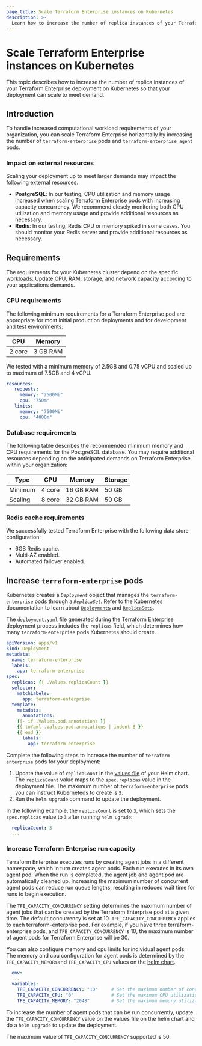 ```yaml
---
page_title: Scale Terraform Enterprise instances on Kubernetes
description: >-
  Learn how to increase the number of replica instances of your Terraform Enterprise deployment on Kubernetes so that you can increase the scale of Terraform activities.   
---
```


# Scale Terraform Enterprise instances on Kubernetes

This topic describes how to increase the number of replica instances of your Terraform Enterprise deployment on Kubernetes so that your deployment can scale to meet demand.

## Introduction

To handle increased computational workload requirements of your organization, you can scale Terraform Enterprise horizontally by increasing the number of `terraform-enterprise` pods and `terraform-enterprise agent` pods.

### Impact on external resources

Scaling your deployment up to meet larger demands may impact the following external resources.

- **PostgreSQL**: In our testing, CPU utilization and memory usage increased when scaling Terraform Enterprise pods with increasing capacity concurrency. We recommend closely monitoring both CPU utilization and memory usage and provide additional resources as necessary.
- **Redis**: In our testing, Redis CPU or memory spiked in some cases. You should monitor your Redis server and provide additional resources as necessary.

## Requirements 

The requirements for your Kubernetes cluster depend on the specific workloads. Update CPU, RAM, storage, and network capacity according to your applications demands. 

### CPU requirements

The following minimum requirements for a Terraform Enterprise pod are appropriate for most initial production deployments and for development and test environments:

|  CPU    | Memory   |
| ------- | ---------|
| 2 core  | 3 GB RAM |

We tested with a minimum memory of 2.5GB and 0.75 vCPU and scaled up to maximum of 7.5GB and 4 vCPU.

```YAML
resources:
   requests:
     memory: "2500Mi"
     cpu: "750m"
   limits:
     memory: "7500Mi"
     cpu: "4000m"
```

### Database requirements

The following table describes the recommended minimum memory and CPU requirements for the PostgreSQL database. You may require additional resources depending on the anticipated demands on Terraform Enterprise within your organization:

| Type    |  CPU   | Memory    | Storage |
| ------- | -------|-----------|---------|
| Minimum | 4 core | 16 GB RAM | 50 GB   |
| Scaling | 8 core | 32 GB RAM | 50 GB   |


### Redis cache requirements

We successfully tested Terraform Enterprise with the following data store configuration:

- 6GB Redis cache. 
- Multi-AZ enabled. 
- Automated failover enabled. 


## Increase `terraform-enterprise` pods

Kubernetes creates a _`Deployment`_ object that manages the `terraform-enterprise` pods through a _`ReplicaSet`_. Refer to the Kubernetes documentation to learn about [`Deployment`s](https://kubernetes.io/docs/concepts/workloads/controllers/deployment/) and [`ReplicaSet`s](https://kubernetes.io/docs/concepts/workloads/controllers/replicaset/).

The [`deployment.yaml`](https://github.com/hashicorp/terraform-enterprise-helm/blob/0e1a2eb6644bdf6b710c9ce97ed1d2b8e3c558ae/templates/deployment.yaml#L13) file generated during the Terraform Enterprise deployment process includes the `replicas` field, which determines how many `terraform-enterprise` pods Kubernetes should create. 

```YAML
apiVersion: apps/v1
kind: Deployment
metadata:
  name: terraform-enterprise
  labels:
    app: terraform-enterprise
spec:
  replicas: {{ .Values.replicaCount }}
  selector:
    matchLabels:
      app: terraform-enterprise
  template:
    metadata:
      annotations:
    {{- if .Values.pod.annotations }}
    {{ toYaml .Values.pod.annotations | indent 8 }}
    {{ end }}
      labels:
        app: terraform-enterprise
```

Complete the following steps to increase the number of `terraform-enterprise` pods for your deployment: 

1. Update the value of `replicaCount` in the [values file](https://github.com/hashicorp/terraform-enterprise-helm/blob/0e1a2eb6644bdf6b710c9ce97ed1d2b8e3c558ae/values.yaml#L8) of your Helm chart. The `replicaCount` value maps to the `spec.replicas` value in the deployment file. The maximum number of `terraform-enterprise` pods you can instruct Kuberneteds to create is `5`. 
1. Run the `helm upgrade` command to update the deployment.

In the following example, the `replicaCount` is set to `3`, which sets the `spec.replicas` value to `3` after running `helm ugrade`:

```YAML
  replicaCount: 3
  ...
```

### Increase Terraform Enterprise run capacity

Terraform Enterprise executes runs by creating agent jobs in a different namespace, which in turn creates agent pods. Each run executes in its own agent pod. When the run is completed, the agent job and agent pod are automatically cleaned up. Increasing the maximum number of concurrent agent pods can reduce run queue lengths, resulting in reduced wait time for runs to begin execution.

The `TFE_CAPACITY_CONCURRENCY` setting determines the maximum number of agent jobs that can be created by the Terraform Enterprise pod at a given time.  The default concurrency is set at 10. `TFE_CAPACITY_CONCURRENCY` applies to each terraform-enterprise pod. For example, if you have three terraform-enterprise pods, and `TFE_CAPACITY_CONCURRENCY` is 10, the maximum number of agent pods for Terraform Enterprise will be 30.

You can also configure memory and cpu limits for individual agent pods. The memory and cpu configuration for agent pods is determined by the `TFE_CAPACITY_MEMORY`and `TFE_CAPACITY_CPU` values on the [helm chart](https://github.com/hashicorp/terraform-enterprise-helm/blob/0e1a2eb6644bdf6b710c9ce97ed1d2b8e3c558ae/values.yaml#L167-L169).

``` YAML
  env:
  ...
  variables:
    TFE_CAPACITY_CONCURRENCY: "10"     # Set the maximum number of concurrent runs, eg: 10
    TFE_CAPACITY_CPU: "0"              # Set the maximum CPU utilization. "0" equals unlimited.
    TFE_CAPACITY_MEMORY: "2048"        # Set the maximum memory utilization, eg: "2048" equals 2048Mi.
```

To increase the number of agent pods that can be run concurrently, update the `TFE_CAPACITY_CONCURRENCY` value on the values file on the helm chart and do a `helm upgrade` to update the deployment.

The maximum value of `TFE_CAPACITY_CONCURRENCY` supported is 50.

